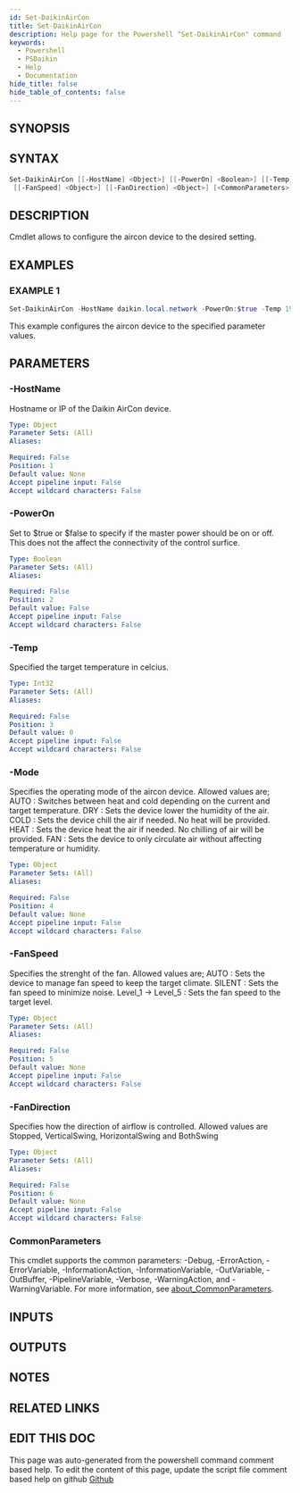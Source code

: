 ```yaml
---
id: Set-DaikinAirCon
title: Set-DaikinAirCon
description: Help page for the Powershell "Set-DaikinAirCon" command
keywords:
  - Powershell
  - PSDaikin
  - Help
  - Documentation
hide_title: false
hide_table_of_contents: false
---
```


## SYNOPSIS

## SYNTAX

```powershell
Set-DaikinAirCon [[-HostName] <Object>] [[-PowerOn] <Boolean>] [[-Temp] <Int32>] [[-Mode] <Object>]
 [[-FanSpeed] <Object>] [[-FanDirection] <Object>] [<CommonParameters>]
```

## DESCRIPTION

Cmdlet allows to configure the aircon device to the desired setting.

## EXAMPLES

### EXAMPLE 1

```powershell
Set-DaikinAirCon -HostName daikin.local.network -PowerOn:$true -Temp 19 -Mode AUTO -FanSpeed AUTO -FanDirection Stopped
```

This example configures the aircon device to the specified parameter values.

## PARAMETERS

### -HostName

Hostname or IP of the Daikin AirCon device.

```yaml
Type: Object
Parameter Sets: (All)
Aliases:

Required: False
Position: 1
Default value: None
Accept pipeline input: False
Accept wildcard characters: False
```

### -PowerOn

Set to $true or $false to specify if the master power should be on or off.
This does not the affect the connectivity of the control surfice.

```yaml
Type: Boolean
Parameter Sets: (All)
Aliases:

Required: False
Position: 2
Default value: False
Accept pipeline input: False
Accept wildcard characters: False
```

### -Temp

Specified the target temperature in celcius.

```yaml
Type: Int32
Parameter Sets: (All)
Aliases:

Required: False
Position: 3
Default value: 0
Accept pipeline input: False
Accept wildcard characters: False
```

### -Mode

Specifies the operating mode of the aircon device.
Allowed values are;
AUTO  : Switches between heat and cold depending on the current and target temperature.
DRY   : Sets the device lower the humidity of the air.
COLD  : Sets the device chill the air if needed.
No heat will be provided.
HEAT  : Sets the device heat the air if needed.
No chilling of air will be provided.
FAN   : Sets the device to only circulate air without affecting temperature or humidity.

```yaml
Type: Object
Parameter Sets: (All)
Aliases:

Required: False
Position: 4
Default value: None
Accept pipeline input: False
Accept wildcard characters: False
```

### -FanSpeed

Specifies the strenght of the fan.
Allowed values are;
AUTO   : Sets the device to manage fan speed to keep the target climate.
SILENT : Sets the fan speed to minimize noise.
Level_1 -\> Level_5 : Sets the fan speed to the target level.

```yaml
Type: Object
Parameter Sets: (All)
Aliases:

Required: False
Position: 5
Default value: None
Accept pipeline input: False
Accept wildcard characters: False
```

### -FanDirection

Specifies how the direction of airflow is controlled.
Allowed values are
Stopped, VerticalSwing, HorizontalSwing and BothSwing

```yaml
Type: Object
Parameter Sets: (All)
Aliases:

Required: False
Position: 6
Default value: None
Accept pipeline input: False
Accept wildcard characters: False
```

### CommonParameters

This cmdlet supports the common parameters: -Debug, -ErrorAction, -ErrorVariable, -InformationAction, -InformationVariable, -OutVariable, -OutBuffer, -PipelineVariable, -Verbose, -WarningAction, and -WarningVariable. For more information, see [about_CommonParameters](http://go.microsoft.com/fwlink/?LinkID=113216).

## INPUTS

## OUTPUTS

## NOTES

## RELATED LINKS

## EDIT THIS DOC 

This page was auto-generated from the powershell command comment based help. To edit the content of this page, update the script file comment based help on github [Github](https://github.com/hanpq/)

